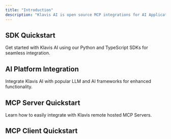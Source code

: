 ```yaml
---
title: "Introduction"
description: "Klavis AI is open source MCP integrations for AI Applications. Our API provides hosted, secure MCP servers, eliminating auth management and client-side code."
---
```









## SDK Quickstart

Get started with Klavis AI using our Python and TypeScript SDKs for seamless integration.

<CardGroup cols={2}>
  <PythonSdkCard />
  <TypescriptSdkCard />
</CardGroup>

## AI Platform Integration

Integrate Klavis AI with popular LLM and AI frameworks for enhanced functionality.

<CardGroup cols={3}>
  <ClaudeCard />
  <CrewaiCard />
  <FireworksAiCard />
  <GeminiCard />
  <LangChainCard />
  <LlamaindexCard />
  <MastraCard />
  <OpenaiCard />
  <TogetherAiCard />
</CardGroup>

## MCP Server Quickstart

Learn how to easily integrate with Klavis remote hosted MCP Servers.

<Tabs>
  <Tab title="ALL">
    <CardGroup cols={4}>
      <AffinityCard />
      <AirtableCard />
      <AsanaCard />
      <AttioCard />
      <BraveSearchCard />
      <CalendlyCard />
      <ClickupCard />
      <CloseCard />
      <ConfluenceCard />
      <DeepResearchCard />
      <DiscordCard />
      <Doc2markdownCard />
      <DropboxCard />
      <GithubCard />
      <GmailCard />
      <GongCard />
      <GoogleCalendarCard />
      <GoogleDocsCard />
      <GoogleDriveCard />
      <GoogleSheetsCard />
      <HackerNewsCard />
      <HubspotCard />
      <JiraCard />
      <KlavisReportgenCard />
      <LinearCard />
      <LinkedinCard />
      <Markdown2docCard />
      <MotionCard />
      <NotionCard />
      <OnedriveCard />
      <OutlookMailCard />
      <PerplexityCard />
      <PostgresCard />
      <ResendCard />
      <SalesforceCard />
      <SlackCard />
      <StripeCard />
      <SupabaseCard />
      <WebSearchCard />
      <WordpressCard />
      <YoutubeCard />
      <ZendeskCard />
    </CardGroup>
  </Tab>
  <Tab title="CRM">
    <CardGroup cols={4}>
      <AffinityCard />
      <AttioCard />
      <CloseCard />
      <HubspotCard />
      <SalesforceCard />
    </CardGroup>
  </Tab>
  <Tab title="Project Management">
    <CardGroup cols={4}>
      <AsanaCard />
      <ClickupCard />
      <JiraCard />
      <LinearCard />
    </CardGroup>
  </Tab>
  <Tab title="Office Suite">
    <CardGroup cols={4}>
      <ConfluenceCard />
      <DropboxCard />
      <GmailCard />
      <GoogleCalendarCard />
      <GoogleDocsCard />
      <GoogleDriveCard />
      <GoogleSheetsCard />
      <NotionCard />
      <OnedriveCard />
      <OutlookMailCard />
      <SlackCard />
      <WordpressCard />
    </CardGroup>
  </Tab>
  <Tab title="Dev Tools">
    <CardGroup cols={4}>
      <GithubCard />
      <PostgresCard />
      <SupabaseCard />
    </CardGroup>
  </Tab>
  <Tab title="Productivity">
    <CardGroup cols={4}>
      <AirtableCard />
      <CalendlyCard />
      <KlavisReportgenCard />
      <MotionCard />
      <ZendeskCard />
    </CardGroup>
  </Tab>
  <Tab title="Sales">
    <CardGroup cols={4}>
      <GongCard />
    </CardGroup>
  </Tab>
  <Tab title="Search">
    <CardGroup cols={4}>
      <BraveSearchCard />
      <DeepResearchCard />
      <PerplexityCard />
      <WebSearchCard />
    </CardGroup>
  </Tab>
  <Tab title="Social & Communication">
    <CardGroup cols={4}>
      <DiscordCard />
      <HackerNewsCard />
      <LinkedinCard />
      <ResendCard />
      <YoutubeCard />
    </CardGroup>
  </Tab>
  <Tab title="Documents">
    <CardGroup cols={4}>
      <Doc2markdownCard />
      <Markdown2docCard />
    </CardGroup>
  </Tab>
  <Tab title="Payment">
    <CardGroup cols={4}>
      <StripeCard />
    </CardGroup>
  </Tab>
</Tabs>

## MCP Client Quickstart

<CardGroup cols={2}>
  <WebQuickstartCard />
  <DiscordQuickstartCard />
  <SlackQuickstartCard />
  <WhatsappQuickstartCard />
</CardGroup>